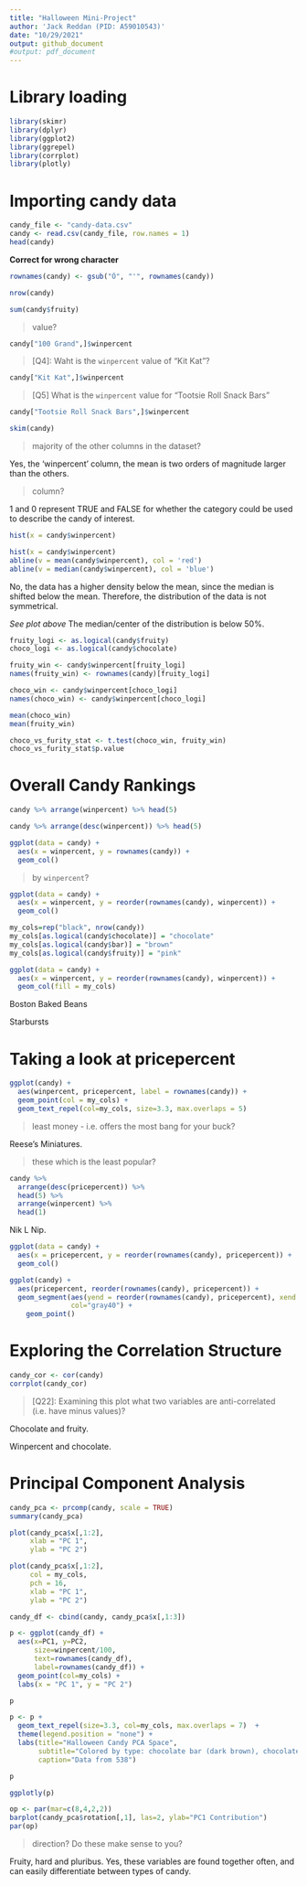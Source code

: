 ```yaml
---
title: "Halloween Mini-Project"
author: 'Jack Reddan (PID: A59010543)'
date: "10/29/2021"
output: github_document
#output: pdf_document
---
```


# Library loading  
```r
library(skimr)
library(dplyr)
library(ggplot2)
library(ggrepel)
library(corrplot)
library(plotly)
```



# Importing candy data  
  
```r
candy_file <- "candy-data.csv"
candy <- read.csv(candy_file, row.names = 1)
head(candy)
```

**Correct for wrong character**  
```r
rownames(candy) <- gsub("Õ", "'", rownames(candy))
```


>[Q1]: How many different candy types are in this dataset?  
  
```r
nrow(candy)
```
  
>[Q2]: How many fruity candy types are in the dataset?
  
```r
sum(candy$fruity)
```

>[Q3]: What is your favorite candy in the dataset and what is it’s `winpercent`
value?  
  
```r
candy["100 Grand",]$winpercent
```

>[Q4]: Waht is the `winpercent` value of "Kit Kat"?  
  
```r
candy["Kit Kat",]$winpercent
```
  
>[Q5] What is the `winpercent` value for "Tootsie Roll Snack Bars"  
  
```r
candy["Tootsie Roll Snack Bars",]$winpercent

```
  
```r
skim(candy)
```

>[Q6]: Is there any variable/column that looks to be on a different scale to the
majority of the other columns in the dataset?  
  
Yes, the 'winpercent' column, the mean is two orders of magnitude larger than the
others.  
  
>[Q7]: What do you think a zero and one represent for the `candy$chocolate` 
column?  

1 and 0 represent TRUE and FALSE for whether the category could be used to
describe the candy of interest.  
  
>[Q8]: Plot a histogram of `winpercent` values.  
  
```r
hist(x = candy$winpercent)
```
  
>[Q9]: Is the distribution of winpercent values symmetrical?  
  
```r
hist(x = candy$winpercent)
abline(v = mean(candy$winpercent), col = 'red')
abline(v = median(candy$winpercent), col = 'blue')
```
  
No, the data has a higher density below the mean, since the median is shifted 
below the mean. Therefore, the distribution of the data is not symmetrical.  
  
>[Q10]: Is the center of the distribution above or below 50%?  
  
*See plot above* The median/center of the distribution is below 50%.
  
>[Q11]: On average is chocolate candy higher or lower ranked than fruit candy?  
  
```r
fruity_logi <- as.logical(candy$fruity)
choco_logi <- as.logical(candy$chocolate)

fruity_win <- candy$winpercent[fruity_logi]
names(fruity_win) <- rownames(candy)[fruity_logi]

choco_win <- candy$winpercent[choco_logi]
names(choco_win) <- candy$winpercent[choco_logi]

mean(choco_win)
mean(fruity_win)
```

>[Q12]: Is this difference statistically significant?  
  
```r
choco_vs_furity_stat <- t.test(choco_win, fruity_win)
choco_vs_furity_stat$p.value
```
  
  
# Overall Candy Rankings  
  
>[Q13]: What are the five least liked candy types in this set?  
  
```r
candy %>% arrange(winpercent) %>% head(5)
```

>[Q14]: What are the top 5 all time favorite candy types out of this set?  
  
```r
candy %>% arrange(desc(winpercent)) %>% head(5)
```
  
>[Q15]: Make a first barplot of candy ranking based on winpercent values.  
  
```r
ggplot(data = candy) +
  aes(x = winpercent, y = rownames(candy)) +
  geom_col()
```
  
  
>[Q16]: This is quite ugly, use the `reorder()` function to get the bars sorted 
by `winpercent`?  
  
```r
ggplot(data = candy) +
  aes(x = winpercent, y = reorder(rownames(candy), winpercent)) +
  geom_col()
```

```r
my_cols=rep("black", nrow(candy))
my_cols[as.logical(candy$chocolate)] = "chocolate"
my_cols[as.logical(candy$bar)] = "brown"
my_cols[as.logical(candy$fruity)] = "pink"
```
  
```r
ggplot(data = candy) +
  aes(x = winpercent, y = reorder(rownames(candy), winpercent)) +
  geom_col(fill = my_cols)
```
  
>[Q17]: What is the worst ranked chocolate candy?  

Boston Baked Beans  
  
>[Q18]: What is the best ranked fruity candy?  
  
Starbursts  
  
# Taking a look at pricepercent  
  
```r
ggplot(candy) + 
  aes(winpercent, pricepercent, label = rownames(candy)) +
  geom_point(col = my_cols) +
  geom_text_repel(col=my_cols, size=3.3, max.overlaps = 5)
```
  
>[Q19]: Which candy type is the highest ranked in terms of winpercent for the 
least money - i.e. offers the most bang for your buck?  
  
Reese's Miniatures.  
  
>[Q20]: What are the top 5 most expensive candy types in the dataset and of 
these which is the least popular?  
  
```r
candy %>% 
  arrange(desc(pricepercent)) %>% 
  head(5) %>% 
  arrange(winpercent) %>% 
  head(1)
```
  
Nik L Nip.  
  
>[Q21]: Make a barplot again with geom_col() this time using pricepercent.

```r
ggplot(data = candy) +
  aes(x = pricepercent, y = reorder(rownames(candy), pricepercent)) +
  geom_col()
```
  
```r
ggplot(candy) +
  aes(pricepercent, reorder(rownames(candy), pricepercent)) +
  geom_segment(aes(yend = reorder(rownames(candy), pricepercent), xend = 0), 
               col="gray40") +
    geom_point()
```

# Exploring the Correlation Structure  
  
```r
candy_cor <- cor(candy)
corrplot(candy_cor)
```

>[Q22]: Examining this plot what two variables are anti-correlated (i.e. have 
minus values)?  
  
Chocolate and fruity.  
  
>[Q23]: Similarly, what two variables are most positively correlated?  
  
Winpercent and chocolate.  
  
# Principal Component Analysis

```r
candy_pca <- prcomp(candy, scale = TRUE)
summary(candy_pca)
```
  
```r
plot(candy_pca$x[,1:2],
     xlab = "PC 1",
     ylab = "PC 2")
```
  
```r
plot(candy_pca$x[,1:2],
     col = my_cols,
     pch = 16,
     xlab = "PC 1",
     ylab = "PC 2")
```
  
```r
candy_df <- cbind(candy, candy_pca$x[,1:3])
```
  
```r
p <- ggplot(candy_df) + 
  aes(x=PC1, y=PC2, 
      size=winpercent/100,
      text=rownames(candy_df),
      label=rownames(candy_df)) + 
  geom_point(col=my_cols) +
  labs(x = "PC 1", y = "PC 2")

p
```
  
```r
p <- p + 
  geom_text_repel(size=3.3, col=my_cols, max.overlaps = 7)  + 
  theme(legend.position = "none") + 
  labs(title="Halloween Candy PCA Space", 
       subtitle="Colored by type: chocolate bar (dark brown), chocolate other (light brown), fruity (red), other (black)",
       caption="Data from 538")

p
```

```r
ggplotly(p)
```
  
```r
op <- par(mar=c(8,4,2,2))
barplot(candy_pca$rotation[,1], las=2, ylab="PC1 Contribution")
par(op)
```
  
>[Q24]: What original variables are picked up strongly by PC1 in the positive 
direction? Do these make sense to you?  
  
Fruity, hard and pluribus.
Yes, these variables are found together often, and can easily differentiate 
between types of candy.
